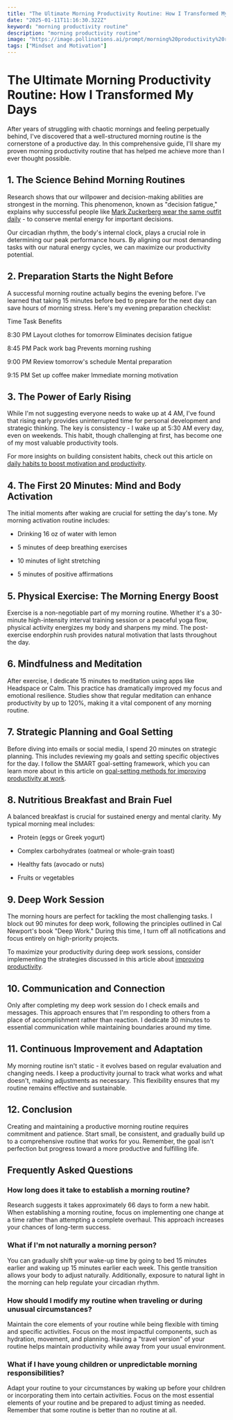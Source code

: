 ```yaml
---
title: "The Ultimate Morning Productivity Routine: How I Transformed My Days"
date: "2025-01-11T11:16:30.322Z"
keyword: "morning productivity routine"
description: "morning productivity routine"
image: "https://image.pollinations.ai/prompt/morning%20productivity%20routine%2C%20realistic%20photo%2C%20high%20quality%2C%204k?width=1024&height=1024&nologo=true"
tags: ["Mindset and Motivation"]
---
```


# The Ultimate Morning Productivity Routine: How I Transformed My Days


After years of struggling with chaotic mornings and feeling perpetually behind, I've discovered that a well-structured morning routine is the cornerstone of a productive day. In this comprehensive guide, I'll share my proven morning productivity routine that has helped me achieve more than I ever thought possible.



## 1. The Science Behind Morning Routines


Research shows that our willpower and decision-making abilities are strongest in the morning. This phenomenon, known as "decision fatigue," explains why successful people like [Mark Zuckerberg wear the same outfit daily](https://www.inc.com/justin-bariso/why-mark-zuckerberg-and-other-successful-people-wear-same-clothes-every-day.html) - to conserve mental energy for important decisions.



Our circadian rhythm, the body's internal clock, plays a crucial role in determining our peak performance hours. By aligning our most demanding tasks with our natural energy cycles, we can maximize our productivity potential.



## 2. Preparation Starts the Night Before


A successful morning routine actually begins the evening before. I've learned that taking 15 minutes before bed to prepare for the next day can save hours of morning stress. Here's my evening preparation checklist:





Time
Task
Benefits


8:30 PM
Layout clothes for tomorrow
Eliminates decision fatigue


8:45 PM
Pack work bag
Prevents morning rushing


9:00 PM
Review tomorrow's schedule
Mental preparation


9:15 PM
Set up coffee maker
Immediate morning motivation





## 3. The Power of Early Rising


While I'm not suggesting everyone needs to wake up at 4 AM, I've found that rising early provides uninterrupted time for personal development and strategic thinking. The key is consistency - I wake up at 5:30 AM every day, even on weekends. This habit, though challenging at first, has become one of my most valuable productivity tools.



For more insights on building consistent habits, check out this article on [daily habits to boost motivation and productivity](https://productivityprospect.com/blog/daily-habits-to-boost-motivation-and-productivity/).



## 4. The First 20 Minutes: Mind and Body Activation


The initial moments after waking are crucial for setting the day's tone. My morning activation routine includes:




- Drinking 16 oz of water with lemon

- 5 minutes of deep breathing exercises

- 10 minutes of light stretching

- 5 minutes of positive affirmations



## 5. Physical Exercise: The Morning Energy Boost


Exercise is a non-negotiable part of my morning routine. Whether it's a 30-minute high-intensity interval training session or a peaceful yoga flow, physical activity energizes my body and sharpens my mind. The post-exercise endorphin rush provides natural motivation that lasts throughout the day.



## 6. Mindfulness and Meditation


After exercise, I dedicate 15 minutes to meditation using apps like Headspace or Calm. This practice has dramatically improved my focus and emotional resilience. Studies show that regular meditation can enhance productivity by up to 120%, making it a vital component of any morning routine.



## 7. Strategic Planning and Goal Setting


Before diving into emails or social media, I spend 20 minutes on strategic planning. This includes reviewing my goals and setting specific objectives for the day. I follow the SMART goal-setting framework, which you can learn more about in this article on [goal-setting methods for improving productivity at work](https://productivityprospect.com/blog/goal-setting-methods-for-improving-productivity-at-work/).



## 8. Nutritious Breakfast and Brain Fuel


A balanced breakfast is crucial for sustained energy and mental clarity. My typical morning meal includes:




- Protein (eggs or Greek yogurt)

- Complex carbohydrates (oatmeal or whole-grain toast)

- Healthy fats (avocado or nuts)

- Fruits or vegetables



## 9. Deep Work Session


The morning hours are perfect for tackling the most challenging tasks. I block out 90 minutes for deep work, following the principles outlined in Cal Newport's book "Deep Work." During this time, I turn off all notifications and focus entirely on high-priority projects.



To maximize your productivity during deep work sessions, consider implementing the strategies discussed in this article about [improving productivity](https://productivityprospect.com/blog/how-do-you-improve-productivity/).



## 10. Communication and Connection


Only after completing my deep work session do I check emails and messages. This approach ensures that I'm responding to others from a place of accomplishment rather than reaction. I dedicate 30 minutes to essential communication while maintaining boundaries around my time.



## 11. Continuous Improvement and Adaptation


My morning routine isn't static - it evolves based on regular evaluation and changing needs. I keep a productivity journal to track what works and what doesn't, making adjustments as necessary. This flexibility ensures that my routine remains effective and sustainable.



## 12. Conclusion


Creating and maintaining a productive morning routine requires commitment and patience. Start small, be consistent, and gradually build up to a comprehensive routine that works for you. Remember, the goal isn't perfection but progress toward a more productive and fulfilling life.



## Frequently Asked Questions


### How long does it take to establish a morning routine?

Research suggests it takes approximately 66 days to form a new habit. When establishing a morning routine, focus on implementing one change at a time rather than attempting a complete overhaul. This approach increases your chances of long-term success.



### What if I'm not naturally a morning person?

You can gradually shift your wake-up time by going to bed 15 minutes earlier and waking up 15 minutes earlier each week. This gentle transition allows your body to adjust naturally. Additionally, exposure to natural light in the morning can help regulate your circadian rhythm.



### How should I modify my routine when traveling or during unusual circumstances?

Maintain the core elements of your routine while being flexible with timing and specific activities. Focus on the most impactful components, such as hydration, movement, and planning. Having a "travel version" of your routine helps maintain productivity while away from your usual environment.



### What if I have young children or unpredictable morning responsibilities?

Adapt your routine to your circumstances by waking up before your children or incorporating them into certain activities. Focus on the most essential elements of your routine and be prepared to adjust timing as needed. Remember that some routine is better than no routine at all.

